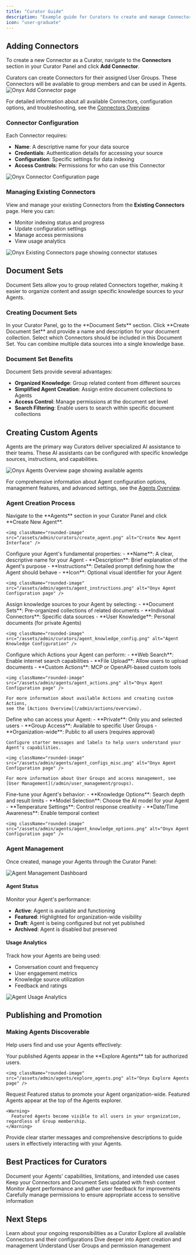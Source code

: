 ```yaml
---
title: "Curator Guide"
description: "Example guide for Curators to create and manage Connectors, Document Sets, and Agents"
icon: "user-graduate"
---
```


## Adding Connectors

To create a new Connector as a Curator,
navigate to the **Connectors** section in your Curator Panel and click **Add Connector**.

<Info>
  Curators can create Connectors for their assigned User Groups.
  These Connectors will be available to group members and can be used in Agents.
</Info>

<img className="rounded-image" src="/assets/admin/connectors/add_connector.png" alt="Onyx Add Connector page" />

For detailed information about all available Connectors, configuration options, and troubleshooting,
see the [Connectors Overview](/admin/connectors/overview).

### Connector Configuration

Each Connector requires:
- **Name**: A descriptive name for your data source
- **Credentials**: Authentication details for accessing your source
- **Configuration**: Specific settings for data indexing
- **Access Controls**: Permissions for who can use this Connector

<img className="rounded-image" src="/assets/admin/connectors/generic_config.png" alt="Onyx Connector Configuration page" />

### Managing Existing Connectors

View and manage your existing Connectors from the **Existing Connectors** page. Here you can:
- Monitor indexing status and progress
- Update configuration settings
- Manage access permissions
- View usage analytics

<img className="rounded-image" src="/assets/admin/connectors/indexing_status.png" alt="Onyx Existing Connectors page showing connector statuses" />

## Document Sets

Document Sets allow you to group related Connectors together,
making it easier to organize content and assign specific knowledge sources to your Agents.

### Creating Document Sets

<Steps>
  <Step title="Navigate to Document Sets">
    In your Curator Panel, go to the **Document Sets** section.
  </Step>

  <Step title="Create New Document Set">
    Click **Create Document Set** and provide a name and description for your document collection.
  </Step>

  <Step title="Add Connectors">
    Select which Connectors should be included in this Document Set.
    You can combine multiple data sources into a single knowledge base.
  </Step>
</Steps>

### Document Set Benefits

Document Sets provide several advantages:
- **Organized Knowledge**: Group related content from different sources
- **Simplified Agent Creation**: Assign entire document collections to Agents
- **Access Control**: Manage permissions at the document set level
- **Search Filtering**: Enable users to search within specific document collections

## Creating Custom Agents

Agents are the primary way Curators deliver specialized AI assistance to their teams.
These AI assistants can be configured with specific knowledge sources, instructions, and capabilities.

<img className="rounded-image" src="/assets/admin/agents/agents_overview.png" alt="Onyx Agents Overview page showing available agents" />

For comprehensive information about Agent configuration options, management features, and advanced settings,
see the [Agents Overview](/admin/agents/overview).

### Agent Creation Process

<Steps>
  <Step title="Start Agent Creation">
    Navigate to the **Agents** section in your Curator Panel and click **Create New Agent**.

    <img className="rounded-image" src="/assets/admin/curators/create_agent.png" alt="Create New Agent Interface" />
  </Step>

  <Step title="Basic Agent Configuration">
    Configure your Agent's fundamental properties:
    - **Name**: A clear, descriptive name for your Agent
    - **Description**: Brief explanation of the Agent's purpose
    - **Instructions**: Detailed prompt defining how the Agent should behave
    - **Icon**: Optional visual identifier for your Agent

    <img className="rounded-image" src="/assets/admin/agents/agent_instructions.png" alt="Onyx Agent Configuration page" />
  </Step>

  <Step title="Knowledge Sources">
    Assign knowledge sources to your Agent by selecting:
    - **Document Sets**: Pre-organized collections of related documents
    - **Individual Connectors**: Specific data sources
    - **User Knowledge**: Personal documents (for private Agents)

    <img className="rounded-image" src="/assets/admin/curators/agent_knowledge_config.png" alt="Agent Knowledge Configuration" />
  </Step>

  <Step title="Actions and Capabilities">
    Configure which Actions your Agent can perform:
    - **Web Search**: Enable internet search capabilities
    - **File Upload**: Allow users to upload documents
    - **Custom Actions**: MCP or OpenAPI-based custom tools

    <img className="rounded-image" src="/assets/admin/agents/agent_actions.png" alt="Onyx Agent Configuration page" />

    For more information about available Actions and creating custom Actions,
    see the [Actions Overview](/admin/actions/overview).
  </Step>

  <Step title="Access and Sharing">
    Define who can access your Agent:
    - **Private**: Only you and selected users
    - **Group Access**: Available to specific User Groups
    - **Organization-wide**: Public to all users (requires approval)

    Configure starter messages and labels to help users understand your Agent's capabilities.

    <img className="rounded-image" src="/assets/admin/agents/agent_configs_misc.png" alt="Onyx Agent Configuration page" />

    For more information about User Groups and access management, see [User Management](/admin/user_management/groups).
  </Step>

  <Step title="Advanced Options">
    Fine-tune your Agent's behavior:
    - **Knowledge Options**: Search depth and result limits
    - **Model Selection**: Choose the AI model for your Agent
    - **Temperature Settings**: Control response creativity
    - **Date/Time Awareness**: Enable temporal context

    <img className="rounded-image" src="/assets/admin/agents/agent_knowledge_options.png" alt="Onyx Agent Configuration page" />
  </Step>
</Steps>

### Agent Management

Once created, manage your Agents through the Curator Panel:

<img className="rounded-image" src="/assets/admin/curators/agent_management.png" alt="Agent Management Dashboard" />

#### Agent Status

Monitor your Agent's performance:
- **Active**: Agent is available and functioning
- **Featured**: Highlighted for organization-wide visibility
- **Draft**: Agent is being configured but not yet published
- **Archived**: Agent is disabled but preserved

#### Usage Analytics

Track how your Agents are being used:
- Conversation count and frequency
- User engagement metrics
- Knowledge source utilization
- Feedback and ratings

<img className="rounded-image" src="/assets/admin/curators/agent_analytics.png" alt="Agent Usage Analytics" />

## Publishing and Promotion

### Making Agents Discoverable

Help users find and use your Agents effectively:

<Steps>
  <Step title="Agent Discovery">
    Your published Agents appear in the **Explore Agents** tab for authorized users.

    <img className="rounded-image" src="/assets/admin/agents/explore_agents.png" alt="Onyx Explore Agents page" />
  </Step>

  <Step title="Featured Placement">
    Request Featured status to promote your Agent organization-wide.
    Featured Agents appear at the top of the Agents explorer.

    <Warning>
      Featured Agents become visible to all users in your organization, regardless of Group membership.
    </Warning>
  </Step>

  <Step title="User Training">
    Provide clear starter messages and comprehensive descriptions to guide users in effectively interacting with your
    Agents.
  </Step>
</Steps>

## Best Practices for Curators

<CardGroup cols={2}>
  <Card title="Clear Documentation" icon="file-text">
    Document your Agents' capabilities, limitations, and intended use cases
  </Card>

  <Card title="Regular Maintenance" icon="wrench">
    Keep your Connectors and Document Sets updated with fresh content
  </Card>

  <Card title="User Feedback" icon="comment">
    Monitor Agent performance and gather user feedback for improvements
  </Card>

  <Card title="Access Control" icon="shield">
    Carefully manage permissions to ensure appropriate access to sensitive information
  </Card>
</CardGroup>

## Next Steps

<CardGroup cols={2}>
  <Card title="Curator Responsibilities" icon="clipboard-check" href="/admin/curators/curator_responsibilities">
    Learn about your ongoing responsibilities as a Curator
  </Card>

  <Card title="Connectors Overview" icon="plug" href="/admin/connectors/overview">
    Explore all available Connectors and their configurations
  </Card>

  <Card title="Agents Overview" icon="robot" href="/admin/agents/overview">
    Dive deeper into Agent creation and management
  </Card>

  <Card title="User Management" icon="users" href="/admin/user_management/groups">
    Understand User Groups and permission management
  </Card>
</CardGroup>
